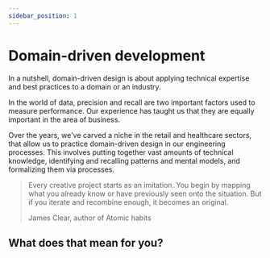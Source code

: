 ```yaml
---
sidebar_position: 1
---
```



# Domain-driven development

In a nutshell, domain-driven design is about applying technical expertise and best practices to a domain or an industry.

In the world of data, precision and recall are two important factors used to measure performance. Our experience has taught us that they are equally important in the area of business.

Over the years, we've carved a niche in the retail and healthcare sectors, that allow us to practice domain-driven design in our engineering processes. This involves putting together vast amounts of technical knowledge, identifying and recalling patterns and mental models, and formalizing them via processes.

> Every creative project starts as an imitation. You begin by mapping what you already know or have previously seen onto the situation. But if you iterate and recombine enough, it becomes an original.
> 
> James Clear, author of Atomic habits

## What does that mean for you?

<FeatureShowcase />
